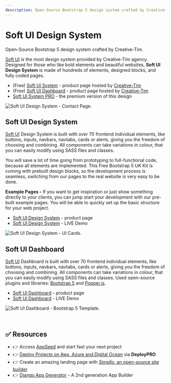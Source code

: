 ```yaml
---
description: Open-Source Bootstrap 5 design system crafted by Creative-Tim.
---
```


# Soft UI Design System

<SubHeading>Open-Source Bootstrap 5 design system crafted by Creative-Tim.</SubHeading>

[Soft UI](https://appseed.us/ui-kit/soft-ui-design-system) is the most design system provided by Creative-Tim agency. Designed for those who like bold elements and beautiful websites, **Soft UI Design System** is made of hundreds of elements, designed blocks, and fully coded pages.

- (Free) [Soft UI System](https://bit.ly/3v6JYIe) - product page hosted by [Creative-Tim](../partners/creative-tim.mdx)
- (Free) [Soft UI Dashboard](https://bit.ly/2Q1uIfK) - product page hosted by [Creative-Tim](../partners/creative-tim.mdx)
- [Soft UI System PRO](https://bit.ly/3730QW3) - the premium version of this design

![Soft UI Design System - Contact Page.](../../../static/assets/docs-soft-ui-contact-page.png)

## Soft UI Design System

[Soft UI](https://appseed.us/ui-kit/soft-ui-design-system) Design System is built with over 70 frontend individual elements, like buttons, inputs, navbars, navtabs, cards or alerts, giving you the freedom of choosing and combining. All components can take variations in colour, that you can easily modify using SASS files and classes.

You will save a lot of time going from prototyping to full-functional code, because all elements are implemented. This Free Bootstrap 5 UK Kit is coming with prebuilt design blocks, so the development process is seamless, switching from our pages to the real website is very easy to be done.

**Example Pages -** If you want to get inspiration or just show something directly to your clients, you can jump start your development with our pre-built example pages. You will be able to quickly set up the basic structure for your web project.

- [Soft UI Design System](https://bit.ly/3v6JYIe) - product page
- [Soft UI Design System](https://bit.ly/3nXZR0y) - LIVE Demo

![Soft UI Design System - UI Cards.](../../../static/assets/docs-soft-ui-cards.png)

## Soft UI Dashboard

[Soft UI](https://appseed.us/ui-kit/soft-ui-design-system) Dashboard is built with over 70 frontend individual elements, like buttons, inputs, navbars, navtabs, cards or alerts, giving you the freedom of choosing and combining. All components can take variations in colour, that you can easily modify using SASS files and classes. Used open-source plugins and libraries: [Bootstrap 5](https://www.getbootstrap.com/) and [Popper.js](https://popper.js.org/).

- [Soft UI Dashboard](https://bit.ly/2Q1uIfK) - product page
- [Soft UI Dashboard](https://bit.ly/3dLM7CE) - LIVE Demo

![Soft UI Dashboard - Bootstrap 5 Template.](../../../static/assets/docs-soft-ui-dashboard.png)

<br />

## ✅ Resources 

- 👉 Access [AppSeed](https://appseed.us/) and start fast your next project
- 👉 [Deploy Projects on Aws, Azure and Digital Ocean](https://www.docs.deploypro.dev/) via **DeployPRO**
- 👉 Create an amazing landing page with [Simpllo, an open-source site builder](https://www.simpllo.com/)
- 👉 [Django App Generator](https://app-generator.dev/django/) - A 2nd generation App Builder
